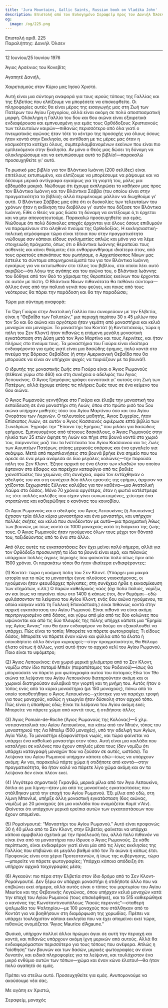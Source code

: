 ```yaml
---
title: 'Jura Mountains, Gallic Saints, Russian book on Vladika John'
description: Επιστολή από τον Ευλογημένο Σεραφείμ προς τον Δανιήλ Όλσεν.
og:
  image: /og/225.png
---
```


<div style={{textAlign:'right', fontFamily:'monospace'}}>Επιστολή αριθ. 225</div>
<div style={{textAlign:'left', fontFamily:'monospace'}}>Παραλήπτης: Δανιήλ Όλσεν</div>

---

12 Ιουνίου/25 Ιουνίου 1976

Άγιος Αρσένιος του Κονεβίτς

Αγαπητέ Δανιήλ,

Χαιρετισμούς στον Κύριο μας Ιησού Χριστό.

Αυτή είναι μια σύντομη αναφορά για τους ιερούς τόπους της Γαλλίας και της Ελβετίας που ελπίζουμε να μπορέσετε να επισκεφθείτε. Οι πληροφορίες αυτές θα είναι μέρος της εισαγωγής μας στη Ζωή των Πατέρων του Αγίου Γρηγορίου, αλλά είναι ακόμη σε πολύ αποσπασματική μορφή. Ολόκληρη η Γαλλία του 5ου και 6ου αιώνα είναι εξαιρετικά ενδιαφέρουσα και εμπνευσμένη για εμάς τους Ορθόδοξους Χριστιανούς των τελευταίων καιρών—πιθανώς περισσότερο από όλα γιατί ο πνευματικός αγώνας ήταν τότε το κέντρο της προσοχής για όλους όσους ήταν κοντά στην Εκκλησία, σε αντίθεση με τις μέρες μας όταν η κοσμικότητα κατέχει όλους, συμπεριλαμβανομένων εκείνων που είναι πιο εμπλεκόμενοι στην Εκκλησία. Αν μόνο ο Θεός μας δώσει τη δύναμη να ολοκληρώσουμε και να εκτυπώσουμε αυτό το βιβλίο!—παρακαλώ προσευχηθείτε γι' αυτό.

Το ρωσικό μας βιβλίο για τον Βλάντικα Ιωάννη (200 σελίδες) είναι επιτέλους εκτυπωμένο, και ελπίζουμε να μπορέσουμε να ράψουμε και να δέσουμε μερικά αντίγραφα εγκαίρως για τη γιορτή του, μόλις μια εβδομάδα μακριά. Νιώθουμε ότι έχουμε εκπληρώσει το καθήκον μας προς τον Βλάντικα Ιωάννη και τον Βλάντικα Σάββα (του οποίου είναι στην πραγματικότητα το βιβλίο); αλλά περιμένουμε μάλλον να διωχθούμε γι' αυτό. Ο Βλάντικα Σάββας μας είπε ότι οι δυσκολίες των τελευταίων του χρόνων ήταν η εκδίκηση του διαβόλου γι' αυτόν που δόξασε τον Βλάντικα Ιωάννη. Είθε ο Θεός να μας δώσει τη δύναμη να αντέξουμε ό,τι έρχεται και να μην απογοητευτούμε. Παρακαλώ προσευχηθείτε για εμάς. Νιώθουμε ότι πολύ δύσκολες εποχές έρχονται για όλους όσους επιθυμούν να παραμείνουν στο αληθινό πνεύμα της Ορθοδοξίας. Η εκκλησιαστική-πολιτική ατμόσφαιρα τώρα είναι τέτοια που στην πραγματικότητα νιώθουμε σαν κάποιοι είδους εγκληματίες απλώς και μόνο για να λέμε στοιχειώδη πράγματα, όπως ότι ο Βλάντικα Ιωάννης θεραπεύει τους ασθενείς και κάνει θαύματα; έτσι ενθαρρυνθήκαμε ιδιαίτερα όταν, από τους αρκετούς επισκόπους που ρωτήσαμε, ο Αρχιεπίσκοπος Νίκων μας έστειλε τα σύντομα απομνημονεύματά του για τον Βλάντικα Ιωάννη εγκαίρως για να εκτυπωθούν στο τέλος του βιβλίου, στα οποία λέει αυτό ακριβώς—ότι λόγω της αγάπης και του αγώνα του, ο Βλάντικα Ιωάννης του δόθηκε από τον Θεό το χάρισμα της θεραπείας εκείνων που έρχονται σε αυτόν με πίστη. Ο Βλάντικα Νίκων πιθανότατα θα πεθάνει σύντομα—άλλος ένας από την παλαιά γενιά που φεύγει, και ποιος από τους νεότερους θα πάρει την παράδοση και θα την παραδώσει;

Τώρα μια σύντομη αναφορά:

Τα Όρη Γιούρα στην Ανατολική Γαλλία που συνορεύουν με την Ελβετία, είναι η “Θεβαΐδα των Γαλατών,” μια περιοχή περίπου 30 x 45 μιλίων που τον 5ο και 6ο αιώνα και αργότερα ήταν γεμάτη από μοναστήρια και κελιά μοναχών και μοναχών. Το μοναστήρι του Κοντάτ (ή Κοντατισκούμ, τώρα η πόλη του Σεν Κλοντ) ήταν πιθανώς η επόμενη μεγάλη μοναστική εγκατάσταση στη Δύση μετά τον Άγιο Μαρτίνο και τους Λερινίτες, και ήταν πλήρως στο πνεύμα τους. Τα μοναστήρια του Γιούρα είναι ιδιαίτερα ενδιαφέροντα για εμάς γιατί είναι μια δασώδης έρημος, πολύ κοντά στο πνεύμα της Βόρειας Θεβαΐδας (ή στην Αμερικανική Θεβαΐδα που θα μπορούσε να είναι αν υπήρχαν ψυχές να ταιριάζουν με τα βουνά!).

Ο ιδρυτής της μοναστικής ζωής στο Γιούρα είναι ο Άγιος Ρωμανούς (πέθανε γύρω στο 460) και στη συνέχεια ο αδελφός του Άγιος Λεπουκίνος. Ο Άγιος Γρηγόριος γράφει συνοπτικά γι' αυτούς στη Ζωή των Πατέρων, αλλά έχουμε επίσης τις πλήρεις ζωές τους σε ένα κείμενο του 6ου αιώνα.

Ο Άγιος Ρωμανούς γεννήθηκε στο Γιούρα και έλαβε την μοναστική του εκπαίδευση σε ένα μοναστήρι στη Λυών, όπου στο πρώτο μισό του 5ου αιώνα υπήρχαν μαθητές τόσο του Αγίου Μαρτίνου όσο και του Αγίου Ονοράτου των Λερινών. Ο τελευταίος μαθητής, Άγιος Ευχερίος, ήταν Επίσκοπος Λυών; σε αυτόν ο Άγιος Κασσιανός αφιέρωσε επτά βιβλία των Συνεδρίων. Έγραψε την “Έπαινο της Ερήμου,” που μιλάει για δασώδεις ερήμους. Εμπνευσμένος από τέτοιους δασκάλους, ο Άγιος Ρωμανούς στην ηλικία των 35 ετών άφησε τη Λυών και πήγε στα βουνά κοντά στο χωριό του, παίρνοντας μαζί του τα Ινστιτούτα του Αγίου Κασσιανού και τις Ζωές των Αιγυπτίων Πατέρων, επίσης μερικούς σπόρους και ένα εργαλείο για σκάψιμο. Μετά από περιπλανήσεις στα βουνά βρήκε ένα σημείο που του άρεσε σε ένα ρέμα ανάμεσα σε δύο μεγάλες κολώνες—την παρούσα πόλη του Σεν Κλοντ. Έζησε αρχικά σε ένα έλατο των κλαδιών του οποίου έφταναν στο έδαφος και παρείχαν καταφύγιο από τις βαθιές χιονοπτώσεις του χειμώνα; στη συνέχεια, αφού τον εντάχθηκαν ο αδελφός του και στη συνέχεια δύο άλλοι εραστές της ερήμου, άρχισαν να χτίζονται ξεχωριστές ξύλινες καλύβες για τον καθένα—μια Ανατολική Λαύρα στο δάσος. Μόνο 70 χρόνια αργότερα, όταν η φωτιά κατέστρεψε τις τότε πολλές καλύβες που είχαν γίνει συνωστισμένες, χτίστηκε ένα στρατώνας και καθιερώθηκε ο κανόνας του κοινοβίου.

Οι Άγιοι Ρωμανούς και ο αδελφός του Άγιος Λεπουκίνος (ή Λουπικίνος) έχτισαν τρία άλλα κύρια μοναστήρια και ένα μοναστήρι, και υπήρχαν πολλές σκήτες και κελιά που συνδέονταν με αυτά—μια πραγματική Άθως των βουνών, με ίσως κοντά σε 1000 μοναχούς κατά τη διάρκεια της ζωής τους. Ο Άγιος Ρωμανούς ήταν ηγούμενος όλων τους μέχρι τον θάνατό του, ταξιδεύοντας από το ένα στο άλλο.

Από όλες αυτές τις εγκαταστάσεις δεν έχει μείνει πολύ σήμερα, αλλά για τον Ορθόδοξο προσκυνητή τα ίδια τα βουνά είναι ιερά, και πιθανώς υπάρχουν πολλές άγριες περιοχές που φαίνονται πολύ όπως πριν από 1500 χρόνια. Οι παρακάτω τόποι θα ήταν ιδιαίτερα ενδιαφέροντες:

(1) Κοντάτ: τώρα η κοσμική πόλη του Σεν Κλοντ. (Υπάρχει μια μακρά ιστορία για το πώς το μοναστήρι έγινε πλούσιος γαιοκτήμονας, οι ηγούμενοι ήταν φεουδάρχες πρίγκιπες; στη συνέχεια ήρθε η εκκοσμίκευση των κτημάτων, κ.λπ.) Ο παρών καθεδρικός ναός (όχι πολύ παλιός, νομίζω, αν και ίσως να πηγαίνει πίσω στο 1400 ή κάπως έτσι, δεν θυμάμαι—εδώ φυλάσσονταν τα λείψανα του Αγίου Κλοντ, ενός 6ου αιώνα ηγούμενου, τα οποία κάηκαν κατά τη Γαλλική Επανάσταση.) είναι πιθανώς κοντά στην αρχική εγκατάσταση του Αγίου Ρωμανού. Είναι πιθανό να είναι ακόμη περιτριγυρισμένο από δάσος, και γύρω από μία από τις δύο κολώνες που υψώνονται και από τις δύο πλευρές της πόλης υπήρχε κάποτε μια “Ερημία της Αγίας Άννας” που θα ήταν ενδιαφέρον να δούμε αν εξακολουθεί να υπάρχει. Πώς είναι το τοπίο; Μπορείτε να πάρετε φωτογραφίες; Τι είδους δάσος; Μπορείτε να πάρετε έναν κώνο και φύλλα από τα έλατα ή οποιοδήποτε άλλο δέντρο κυριαρχεί;—στην πραγματικότητα, θα θέλαμε έλατο ούτως ή άλλως, γιατί αυτό ήταν το αρχικό κελί του Αγίου Ρωμανού. Ποιο είναι το υψόμετρο;

(2) Άγιος Λεπουκίνος: ένα χωριό μερικά χιλιόμετρα από το Σεν Κλοντ, νομίζω στον ίδιο ποταμό Μπιέν (παραπόταμος του Ροδανού)—ίσως θα μπορούσατε να πάρετε μια φωτογραφία αυτού του ποταμού; Εδώ τον 19ο αιώνα τα λείψανα του Αγίου Λεπουκίνου διατηρούνταν ακόμη και οι χωρικοί διατηρούσαν ευλαβικά την γιορτή και τη μνήμη του. Αυτός ήταν ο τόπος ενός από τα κύρια μοναστήρια (με 150 μοναχούς), πάνω από το οποίο τοποθετήθηκε ο Άγιος Λεπουκίνος—χτίστηκε για να παρέχει τροφή για τους μοναχούς, καθώς η γεωργία ήταν δύσκολη στον αρχικό τόπο. Πώς είναι η ύπαιθρος εδώ; Είναι τα λείψανα του Αγίου ακόμη εκεί; Μπορείτε να πάρετε χώμα από κοντά τους, ή οτιδήποτε άλλο;

(3) Άγιος Ρomain-de-Roche (Άγιος Ρωμανούς της Κολόνας)—5 χλμ. νοτιοανατολικά του Αγίου Λεπουκίνου, πιο κάτω από τον Μπιέν, τόπος του μοναστηριού της Λα Μπαλμ (500 μοναχές), υπό την αδελφή των Αγίων, Αγία Υόλη. Το μοναστήρι εξαφανίστηκε νωρίς, και τώρα φαίνεται να υπάρχει ένα καθολικό μοναστήρι στον τόπο. Αυτή είναι μια κοιλάδα που καταλήγει σε κολόνες που έχουν σπηλιές μέσα τους (δεν νομίζω ότι υπάρχει καταγραφή μοναχών που να ζούσαν σε αυτές, ωστόσο). Τα λείψανα του Αγίου Ρωμανού υπήρχαν κάποτε εδώ—ίσως να υπάρχουν ακόμη; Αν ναι, παρακαλώ πάρτε χώμα ή οτιδήποτε από κοντά—στην πραγματικότητα, θα ήταν καλό να πάρετε λίγο χώμα ακόμη και αν τα λείψανα δεν είναι πλέον εκεί.

(4) (Λιγότερο σημαντικό) Γκρανβώ, μερικά μίλια από τον Άγιο Λεπουκίνο, δίπλα σε μια λίμνη—ήταν μία από τις μοναστικές εγκαταστάσεις που στάλθηκαν μετά την εποχή του Αγίου Ρωμανού. Έξι μίλια από εδώ, στη λίμνη Μπονλιέ, υπήρξε άλλη μοναστική εγκατάσταση (6ος αιώνας, νομίζω) με 20 μοναχούς (σε μια κοιλάδα που ονομάζεται Κομπ ν'Αίν). Φαίνεται ότι υπάρχουν μερικά ερείπια αυτών των εγκαταστάσεων που έχουν απομείνει.

(5) Ρομαίνμουτιέ: “Μοναστήρι του Αγίου Ρωμανού.” Αυτό είναι προφανώς 30 ή 40 μίλια από το Σεν Κλοντ, στην Ελβετία; φαίνεται να υπάρχει κάποια αμφιβολία σχετικά με την προέλευσή του, αλλά πολύ πιθανόν να είναι ένα από τα μοναστήρια που ίδρυσε ο Άγιος Ρωμανούς. Σε κάθε περίπτωση, είναι ενδιαφέρον γιατί είναι μία από τις λίγες εκκλησίες της Γαλλίας που επιβιώνει σε μεγάλο βαθμό από τον 7ο αιώνα ή κάπως έτσι. Προφανώς είναι στα χέρια Προτεσταντών, ή ίσως της κυβέρνησης, τώρα—μπορείτε να πάρετε φωτογραφίες; Υπάρχει κάποια απόδειξη ότι υπήρχαν αρχικά τοιχογραφίες μέσα;

(6) Αγκαούν: πιο πέρα στην Ελβετία στον ίδιο δρόμο από το Σεν Κλοντ-Ρομαίνμουτιέ. Δεν ξέρω αν υπάρχει μοναστήρι ή οτιδήποτε άλλο που να επιβιώνει εκεί σήμερα, αλλά αυτός είναι ο τόπος του μαρτυρίου του Αγίου Μaurice και της Θεβανικής Λεγεώνας, όπου υπήρχαν κελιά μοναχών κατά την εποχή του Αγίου Ρωμανού (τους επισκέφθηκε), και το 515 καθιερώθηκε ο κανόνας της Κωνσταντινουπόλεως “Λαούς περεννίς”—σταθερή ψαλμωδία του Ψαλτηρίου—με 100 μοναχούς που στάλθηκαν από το Κοντάτ για να βοηθήσουν στη διαμόρφωση της χορωδίας. Πρέπει να υπάρχει τουλάχιστον κάποια εκκλησία που να έχει απομείνει εκεί τώρα, πιθανώς ονομάζεται “Άγιος Μaurice d’Agaune.”

Φυσικά, υπήρχαν πολλοί άλλοι πρώιμοι άγιοι σε αυτή την περιοχή και κοντά, και πιθανώς υπάρχουν ακόμη ίχνη μερικών από αυτούς. Αλλά θα ενδιαφερόμασταν περισσότερο για τους τόπους που ανέφερα. Απλώς η “αίσθηση” των βουνών και των δασών, μερικές φωτογραφίες αν είναι δυνατόν, και ειδικά πληροφορίες για τα λείψανα, και τουλάχιστον ένα μικρό ενθύμιο αυτών των τόπων—χώμα και έναν κώνο έλατου!—θα ήταν πολύ αγαπητό σε εμάς.

Πρέπει να στείλω αυτό. Προσευχηθείτε για εμάς. Ανυπομονούμε να ακούσουμε νέα σας.

Με αγάπη εν Χριστώ,

Σεραφείμ, μοναχός
